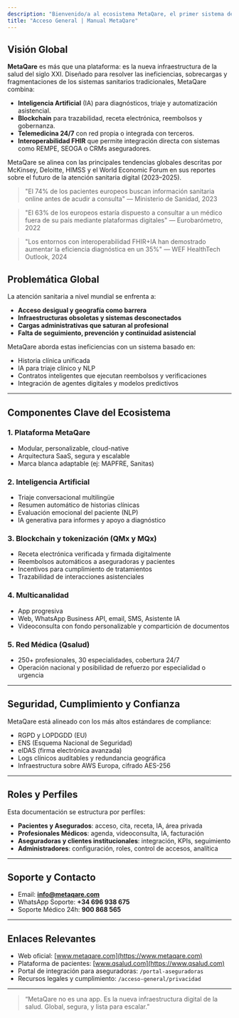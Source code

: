 ```yaml
---
description: "Bienvenido/a al ecosistema MetaQare, el primer sistema de salud digital completamente interoperable, descentralizado y centrado en el usuario. Este apartado sirve como introducción general a la arquitectura, filosofía y alcance del proyecto MetaQare, y constituye el punto de partida para todos los perfiles de usuario: pacientes, aseguradoras, médicos y administradores."
title: "Acceso General | Manual MetaQare"
---
```


## Visión Global

**MetaQare** es más que una plataforma: es la nueva infraestructura de la salud del siglo XXI. Diseñado para resolver las ineficiencias, sobrecargas y fragmentaciones de los sistemas sanitarios tradicionales, MetaQare combina:

- **Inteligencia Artificial** (IA) para diagnósticos, triaje y automatización asistencial.
- **Blockchain** para trazabilidad, receta electrónica, reembolsos y gobernanza.
- **Telemedicina 24/7** con red propia o integrada con terceros.
- **Interoperabilidad FHIR** que permite integración directa con sistemas como REMPE, SEOGA o CRMs aseguradores.

MetaQare se alinea con las principales tendencias globales descritas por McKinsey, Deloitte, HIMSS y el World Economic Forum en sus reportes sobre el futuro de la atención sanitaria digital (2023–2025).

> "El 74% de los pacientes europeos buscan información sanitaria online antes de acudir a consulta" — Ministerio de Sanidad, 2023

> "El 63% de los europeos estaría dispuesto a consultar a un médico fuera de su país mediante plataformas digitales" — Eurobarómetro, 2022

> "Los entornos con interoperabilidad FHIR\+IA han demostrado aumentar la eficiencia diagnóstica en un 35%" — WEF HealthTech Outlook, 2024

## Problemática Global

La atención sanitaria a nivel mundial se enfrenta a:

- **Acceso desigual y geografía como barrera**
- **Infraestructuras obsoletas y sistemas desconectados**
- **Cargas administrativas que saturan al profesional**
- **Falta de seguimiento, prevención y continuidad asistencial**

MetaQare aborda estas ineficiencias con un sistema basado en:

- Historia clínica unificada
- IA para triaje clínico y NLP
- Contratos inteligentes que ejecutan reembolsos y verificaciones
- Integración de agentes digitales y modelos predictivos

---

## Componentes Clave del Ecosistema

### 1. Plataforma MetaQare

- Modular, personalizable, cloud-native
- Arquitectura SaaS, segura y escalable
- Marca blanca adaptable (ej: MAPFRE, Sanitas)

### 2. Inteligencia Artificial

- Triaje conversacional multilingüe
- Resumen automático de historias clínicas
- Evaluación emocional del paciente (NLP)
- IA generativa para informes y apoyo a diagnóstico

### 3. Blockchain y tokenización (QMx y MQx)

- Receta electrónica verificada y firmada digitalmente
- Reembolsos automáticos a aseguradoras y pacientes
- Incentivos para cumplimiento de tratamientos
- Trazabilidad de interacciones asistenciales

### 4. Multicanalidad

- App progresiva
- Web, WhatsApp Business API, email, SMS, Asistente IA
- Videoconsulta con fondo personalizable y compartición de documentos

### 5. Red Médica (Qsalud)

- 250\+ profesionales, 30 especialidades, cobertura 24/7
- Operación nacional y posibilidad de refuerzo por especialidad o urgencia

---

## Seguridad, Cumplimiento y Confianza

MetaQare está alineado con los más altos estándares de compliance:

- RGPD y LOPDGDD (EU)
- ENS (Esquema Nacional de Seguridad)
- eIDAS (firma electrónica avanzada)
- Logs clínicos auditables y redundancia geográfica
- Infraestructura sobre AWS Europa, cifrado AES-256

---

## Roles y Perfiles

Esta documentación se estructura por perfiles:

- **Pacientes y Asegurados**: acceso, cita, receta, IA, área privada
- **Profesionales Médicos**: agenda, videoconsulta, IA, facturación
- **Aseguradoras y clientes institucionales**: integración, KPIs, seguimiento
- **Administradores**: configuración, roles, control de accesos, analítica

---

## Soporte y Contacto

- Email: [**info@metaqare.com**](mailto:info@metaqare.com)
- WhatsApp Soporte: **\+34 696 938 675**
- Soporte Médico 24h: **900 868 565**

---

## Enlaces Relevantes

- Web oficial: [www.metaqare.com](https://www.metaqare.com)
- Plataforma de pacientes: [www.qsalud.com](https://www.qsalud.com)
- Portal de integración para aseguradoras: `/portal-aseguradoras`
- Recursos legales y cumplimiento: `/acceso-general/privacidad`

---

> “MetaQare no es una app. Es la nueva infraestructura digital de la salud. Global, segura, y lista para escalar.”